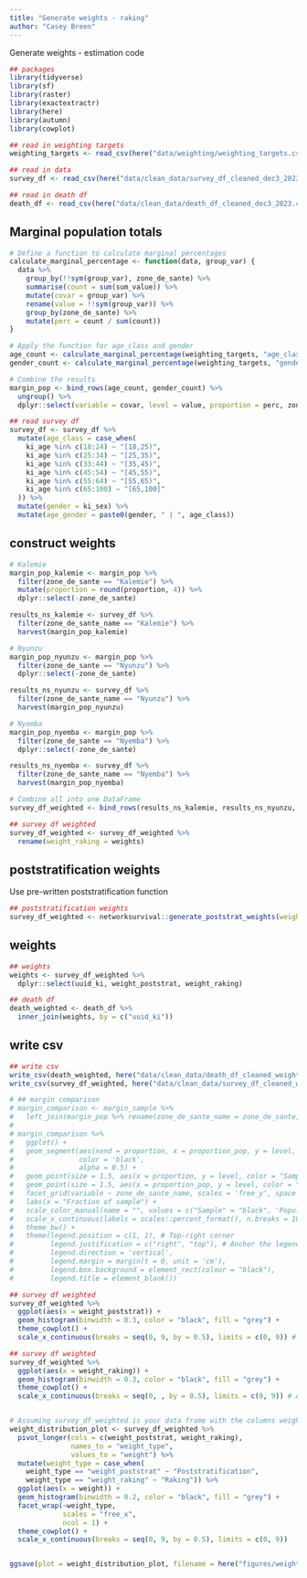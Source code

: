 ```yaml
---
title: "Generate weights - raking"
author: "Casey Breen" 
---
```


Generate weights - estimation code 

```r
## packages 
library(tidyverse)
library(sf)
library(raster)
library(exactextractr)
library(here)
library(autumn)
library(cowplot)

## read in weighting targets 
weighting_targets <- read_csv(here("data/weighting/weighting_targets.csv"))

## read in data 
survey_df <- read_csv(here("data/clean_data/survey_df_cleaned_dec3_2023.csv")) 

## read in death df 
death_df <- read_csv(here("data/clean_data/death_df_cleaned_dec3_2023.csv"))
```

## Marginal population totals 

```r
# Define a function to calculate marginal percentages
calculate_marginal_percentage <- function(data, group_var) {
  data %>%
    group_by(!!sym(group_var), zone_de_sante) %>%
    summarise(count = sum(sum_value)) %>%
    mutate(covar = group_var) %>%
    rename(value = !!sym(group_var)) %>%
    group_by(zone_de_sante) %>%
    mutate(perc = count / sum(count))
}

# Apply the function for age_class and gender
age_count <- calculate_marginal_percentage(weighting_targets, "age_class")
gender_count <- calculate_marginal_percentage(weighting_targets, "gender")

# Combine the results
margin_pop <- bind_rows(age_count, gender_count) %>%
  ungroup() %>%
  dplyr::select(variable = covar, level = value, proportion = perc, zone_de_sante)
```

```r
## read survey df 
survey_df <- survey_df %>% 
  mutate(age_class = case_when(
    ki_age %in% c(18:24) ~ "[18,25)",
    ki_age %in% c(25:34) ~ "[25,35)",
    ki_age %in% c(33:44) ~ "[35,45)",
    ki_age %in% c(45:54) ~ "[45,55)",
    ki_age %in% c(55:64) ~ "[55,65)",
    ki_age %in% c(65:100) ~ "[65,100]"
  )) %>% 
  mutate(gender = ki_sex) %>% 
  mutate(age_gender = paste0(gender, " | ", age_class))
```

## construct weights 

```r
# Kalemie
margin_pop_kalemie <- margin_pop %>% 
  filter(zone_de_sante == "Kalemie") %>%
  mutate(proportion = round(proportion, 4)) %>% 
  dplyr::select(-zone_de_sante)

results_ns_kalemie <- survey_df %>% 
  filter(zone_de_sante_name == "Kalemie") %>% 
  harvest(margin_pop_kalemie)

# Nyunzu
margin_pop_nyunzu <- margin_pop %>% 
  filter(zone_de_sante == "Nyunzu") %>%
  dplyr::select(-zone_de_sante)

results_ns_nyunzu <- survey_df %>% 
  filter(zone_de_sante_name == "Nyunzu") %>% 
  harvest(margin_pop_nyunzu)

# Nyemba
margin_pop_nyemba <- margin_pop %>% 
  filter(zone_de_sante == "Nyemba") %>%
  dplyr::select(-zone_de_sante)

results_ns_nyemba <- survey_df %>% 
  filter(zone_de_sante_name == "Nyemba") %>% 
  harvest(margin_pop_nyemba)

# Combine all into one DataFrame
survey_df_weighted <- bind_rows(results_ns_kalemie, results_ns_nyunzu, results_ns_nyemba) 

## survey df weighted 
survey_df_weighted <- survey_df_weighted %>% 
  rename(weight_raking = weights)
```

## poststratification weights 

Use pre-written poststratification function 

```r
## poststratification weights 
survey_df_weighted <- networksurvival::generate_poststrat_weights(weighting_targets = weighting_targets, survey_df = survey_df_weighted) 
```

## weights 

```r
## weights 
weights <- survey_df_weighted %>% 
  dplyr::select(uuid_ki, weight_poststrat, weight_raking)

## death df 
death_weighted <- death_df %>% 
  inner_join(weights, by = c("uuid_ki"))
```


## write csv 

```r
## write csv 
write_csv(death_weighted, here("data/clean_data/death_df_cleaned_weighted_dec3_2023.csv"))
write_csv(survey_df_weighted, here("data/clean_data/survey_df_cleaned_weighted_dec3_2023.csv"))
```



```r
# ## margin comparison 
# margin_comparison <- margin_sample %>% 
#   left_join(margin_pop %>% rename(zone_de_sante_name = zone_de_sante, proportion_pop = proportion), by = c("variable", "level", "zone_de_sante_name")) 
# 
# margin_comparison %>% 
#   ggplot() +
#   geom_segment(aes(xend = proportion, x = proportion_pop, y = level, yend = level),
#                color = 'black', 
#                alpha = 0.5) + 
#   geom_point(size = 1.5, aes(x = proportion, y = level, color = "Sample")) +  # Color inside aes
#   geom_point(size = 1.5, aes(x = proportion_pop, y = level, color = "Population")) +  # Color inside aes
#   facet_grid(variable ~ zone_de_sante_name, scales = 'free_y', space = 'free_y', switch = 'y') +
#   labs(x = "Fraction of sample") +
#   scale_color_manual(name = "", values = c("Sample" = "black", 'Population' = "red")) +
#   scale_x_continuous(labels = scales::percent_format(), n.breaks = 10) +
#   theme_bw() +
#   theme(legend.position = c(1, 1), # Top-right corner
#         legend.justification = c("right", "top"), # Anchor the legend at its top-right
#         legend.direction = 'vertical',
#         legend.margin = margin(t = 0, unit = 'cm'),
#         legend.box.background = element_rect(colour = "black"),
#         legend.title = element_blank())

```


```r
## survey df weighted 
survey_df_weighted %>% 
  ggplot(aes(x = weight_poststrat)) + 
  geom_histogram(binwidth = 0.3, color = "black", fill = "grey") + 
  theme_cowplot() + 
  scale_x_continuous(breaks = seq(0, 9, by = 0.5), limits = c(0, 9)) # Add tick marks every 0.05 

## survey df weighted 
survey_df_weighted %>% 
  ggplot(aes(x = weight_raking)) + 
  geom_histogram(binwidth = 0.3, color = "black", fill = "grey") + 
  theme_cowplot() + 
  scale_x_continuous(breaks = seq(0, , by = 0.5), limits = c(0, 9)) # Add tick marks every 0.05 


# Assuming survey_df_weighted is your data frame with the columns weight_poststrat and weight_raking
weight_distribution_plot <- survey_df_weighted %>%
  pivot_longer(cols = c(weight_poststrat, weight_raking), 
               names_to = "weight_type", 
               values_to = "weight") %>%
  mutate(weight_type = case_when(
    weight_type == "weight_poststrat" ~ "Poststratification",
    weight_type == "weight_raking" ~ "Raking")) %>% 
  ggplot(aes(x = weight)) + 
  geom_histogram(binwidth = 0.2, color = "black", fill = "grey") + 
  facet_wrap(~weight_type, 
             scales = "free_x",
             ncol = 1) +
  theme_cowplot() + 
  scale_x_continuous(breaks = seq(0, 9, by = 0.5), limits = c(0, 9))


ggsave(plot = weight_distribution_plot, filename = here("figures/weight_distn.png"), width = 6, height = 6)
```
